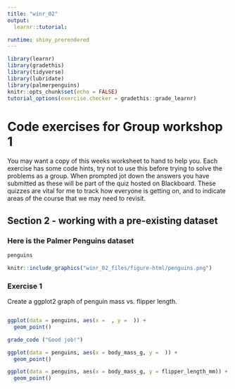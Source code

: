 ```yaml
---
title: "winr_02"
output: 
  learnr::tutorial:

runtime: shiny_prerendered
---
```


```r
library(learnr)
library(gradethis)
library(tidyverse)
library(lubridate)
library(palmerpenguins)
knitr::opts_chunk$set(echo = FALSE)
tutorial_options(exercise.checker = gradethis::grade_learnr)


```




# Code exercises for Group workshop 1
You may want a copy of this weeks worksheet to hand to help you. Each exercise has some code hints, try not to use this before trying to solve the problems as a group. When prompted jot down the answers you have submitted as these will be part of the quiz hosted on Blackboard. These quizzes are vital for me to track how everyone is getting on, and to indicate areas of the course that we may need to revisit. 


## Section 2 - working with a pre-existing dataset
### Here is the Palmer Penguins dataset

```r
penguins
```

```r
knitr::include_graphics("winr_02_files/figure-html/penguins.png")
```


### Exercise 1

Create a ggplot2 graph of penguin mass vs. flipper length. 
```r

```

```r
ggplot(data = penguins, aes(x =  , y =  )) + 
  geom_point()
```

```r
grade_code ("Good job!")

```

```r
ggplot(data = penguins, aes(x = body_mass_g, y =  )) + 
  geom_point()
```

```r
ggplot(data = penguins, aes(x = body_mass_g, y = flipper_length_mm)) + 
  geom_point()
```
